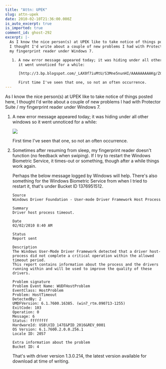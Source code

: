 ```yaml
---
title: "Attn: UPEK"
slug: attn-upek
date: 2010-02-10T21:36:00.000Z
is_auto_excerpt: true
is_imported: true
comment_id: ghost-292
excerpt: |-
  As I know the nice person(s) at UPEK like to take notice of things posted here,
  I thought I'd write about a couple of new problems I had with Protector Suite /
  my fingerprint reader under Windows 7.

   1. A new error message appeared today; it was hiding under all other windows so
      it went unnoticed for a while:

      [http://3.bp.blogspot.com/_LAX0f7iuMtU/S3Mne5nunHI/AAAAAAAAAKg/ZCYokh5lrwE/s1600-h/upekerror.png]

      First time I've seen that one, so not an often occurrence.
---
```


As I know the nice person(s) at UPEK like to take notice of things posted here,
I thought I'd write about a couple of new problems I had with Protector Suite /
my fingerprint reader under Windows 7.

1. A new error message appeared today; it was hiding under all other windows so
   it went unnoticed for a while:

   ![](./upekerror.png)

   First time I've seen that one, so not an often occurrence.

2. Sometimes after resuming from sleep, my fingerprint reader doesn't function
   (no feedback when swiping). If I try to restart the Windows Biometric
   Service, it times-out or something, though after a while things work again.

   Perhaps the below message logged by Windows will help. There's also something
   for the Windows Biometric Service from when I tried to restart it, that's
   under Bucket ID 1376951512.

   ```
   Source
   Windows Driver Foundation - User-mode Driver Framework Host Process

   Summary
   Driver host process timeout.

   Date
   ‎02/‎02/‎2010 8:40 AM

   Status
   Report sent

   Description
   The Windows User-Mode Driver Framework detected that a driver host-process did not complete a critical operation within the allowed timeout period.
   This report contains information about the process and the drivers running within and will be used to improve the quality of these drivers.

   Problem signature
   Problem Event Name: WUDFHostProblem
   EventClass: HostProblem
   Problem: HostTimeout
   DetectedBy: 2
   UMDFVersion: 6.1.7600.16385. (win7_rtm.090713-1255)
   ExitCode: 103
   Operation: 0
   Message: 6
   Status: ffffffff
   HardwareId: USB\VID_147E&PID_2016&REV_0001
   OS Version: 6.1.7600.2.0.0.256.1
   Locale ID: 2057

   Extra information about the problem
   Bucket ID: 4
   ```

   That's with driver version 1.3.0.214, the latest version available for
   download at time of writing.
